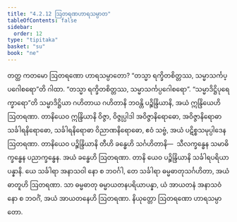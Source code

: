 ```yaml
---
title: "4.2.12 ဩတရဏဟာရသမ္ပာတ"
tableOfContents: false
sidebar:
  order: 12
type: "tipitaka"
basket: "su"
book: "ne"
---
```



<DynamicBreadcrumb />

<Division number="74" book="ne" e="ch" v="27" p="88">

<Paragraph number="524" book="ne">
တတ္ထ ကတမော ဩတရဏော ဟာရသမ္ပာတော?
</Paragraph>

<Paragraph number="525" book="ne">
“တသ္မာ ရက္ခိတစိတ္တဿ, သမ္မာသင်္ကပ္ပဂေါစရော”တိ ဂါထာ. “တသ္မာ ရက္ခိတစိတ္တဿ, သမ္မာသင်္ကပ္ပဂေါစရော”. “သမ္မာဒိဋ္ဌိပုရေက္ခာရော”တိ သမ္မာဒိဋ္ဌိယာ ဂဟိတာယ ဂဟိတာနိ ဘဝန္တိ ပဉ္စိန္ဒြိယာနိ, အယံ ဣန္ဒြိယေဟိ ဩတရဏာ.
</Paragraph>

<Paragraph number="526" book="ne">
တာနိယေဝ ဣန္ဒြိယာနိ ဝိဇ္ဇာ, ဝိဇ္ဇုပ္ပါဒါ အဝိဇ္ဇာနိရောဓော, အဝိဇ္ဇာနိရောဓာ သင်္ခါရနိရောဓော, သင်္ခါရနိရောဓာ ဝိညာဏနိရောဓော, ဧဝံ သဗ္ဗံ, အယံ ပဋိစ္စသမုပ္ပါဒေန ဩတရဏာ.
</Paragraph>

<Paragraph number="527" book="ne">
တာနိယေဝ ပဉ္စိန္ဒြိယာနိ တီဟိ ခန္ဓေဟိ သင်္ဂဟိတာနိ—  သီလက္ခန္ဓေန သမာဓိက္ခန္ဓေန ပညာက္ခန္ဓေန. အယံ ခန္ဓေဟိ ဩတရဏာ.
</Paragraph>

<Paragraph number="528" book="ne">
တာနိ ယေဝ ပဉ္စိန္ဒြိယာနိ သင်္ခါရပရိယာပန္နာနိ. ယေ သင်္ခါရာ အနာသဝါ နော စ ဘဝင်္ဂါ, တေ သင်္ခါရာ ဓမ္မဓာတုသင်္ဂဟိတာ, အယံ ဓာတူဟိ ဩတရဏာ.
</Paragraph>

<Paragraph number="529" book="ne">
သာ ဓမ္မဓာတု ဓမ္မာယတနပရိယာပန္နာ, ယံ အာယတနံ အနာသဝံ နော စ ဘဝင်္ဂံ, အယံ အာယတနေဟိ ဩတရဏာ.

</Paragraph>
</Division>

<Paragraph number="530" type="center" book="ne">
နိယုတ္တော ဩတရဏော ဟာရသမ္ပာတော.
</Paragraph>